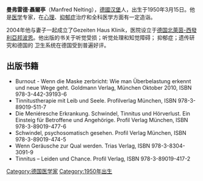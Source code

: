 {{NoteTA|
1=zh:聶爾亭; zh-cn:内尔廷}}'''曼弗雷德·聶爾亭'''（Manfred Nelting），[[德國|德國]][[汉堡|汉堡]]人，出生于1950年3月15日。他是[[医学|医学]]专家，在[[心理|心理]]、[[抑郁症|抑郁症]]治疗和全科医学方面有一定造诣。

2004年他与妻子一起成立了Gezeiten Haus Klinik，医院设立于[[德国|德国]][[北萊茵-西發利亞|北萊茵-西發利亞邦]][[波恩|波恩]]。他出版的书关于听觉受损；听觉处理和知觉障碍； 抑郁症；遗传研究和德国的 卫生系统在德国受到普遍好评。

==出版书籍==
*Burnout - Wenn die Maske zerbricht: Wie man Überbelastung erkennt und neue Wege geht.              Goldmann Verlag, München Oktober 2010, ISBN 978-3-442-39193-6
*Tinnitustherapie mit Leib und Seele. Profilverlag München, ISBN 978-3-89019-511-7
*Die Meniéresche Erkrankung. Schwindel, Tinnitus und Hörverlust. Ein Einsteig für Betroffene und Angehörige. Profil Verlag München, ISBN 978-3-89019-477-6
*Schwindel, psychosomatisch gesehen. Profil Verlag München, ISBN 978-3-89019-474-5
*Wenn Geräusche zur Qual werden. Trias Verlag, ISBN 978-3-8304-3091-9
*Tinnitus – Leiden und Chance. Profil Verlag, ISBN 978-3-89019-417-2

[[Category:德国医学家|Category:德国医学家]]
[[Category:1950年出生|Category:1950年出生]]